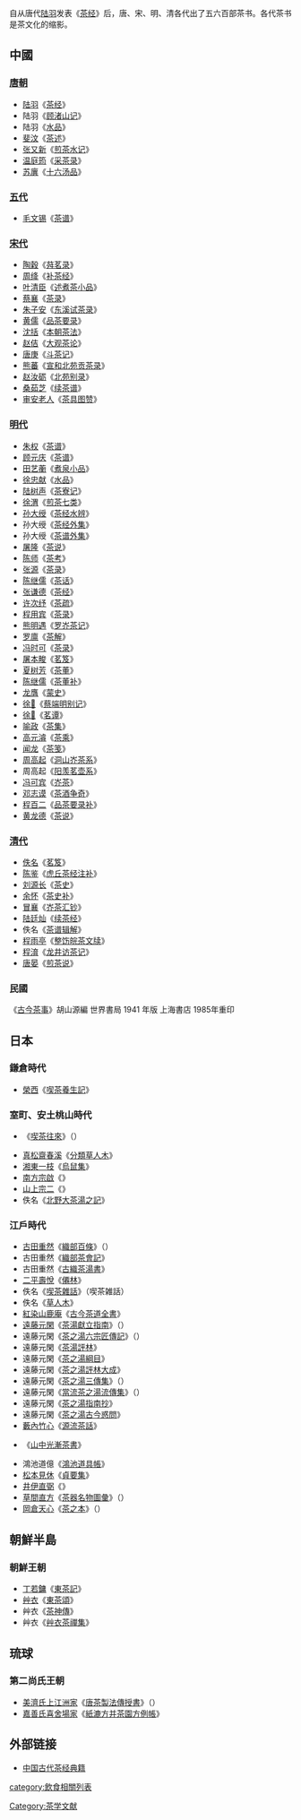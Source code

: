 
自从唐代[[陆羽|陆羽]]发表《[[茶经|茶经]]》后，唐、宋、明、清各代出了五六百部茶书。各代茶书是茶文化的缩影。
{{wikisource|维基文库:茶}}
==中國==


===[[唐朝|唐朝]]===
*[[陆羽|陆羽]]《[[茶经|茶经]]》
*陆羽《[[顾渚山记|顾渚山记]]》
*陆羽《[[水品|水品]]》
*[[斐汶|斐汶]]《[[茶述|茶述]]》
*[[张又新|张又新]]《[[煎茶水记|煎茶水记]]》
*[[温庭筠|温庭筠]]《[[采茶录|采茶录]]》
*[[苏廙|苏廙]]《[[十六汤品|十六汤品]]》

===[[五代|五代]]===
*[[毛文锡|毛文锡]]《[[茶谱_(毛文锡)|茶谱]]》

===[[宋代|宋代]]===
*[[陶穀|陶穀]]《[[荈茗录|荈茗录]]》
*[[周绛|周绛]]《[[补茶经|补茶经]]》
*[[叶清臣|叶清臣]]《[[述煮茶小品|述煮茶小品]]》
*[[蔡襄|蔡襄]]《[[茶录|茶录]]》
*[[朱子安|朱子安]]《[[东溪试茶录|东溪试茶录]]》
*[[黄儒|黄儒]]《[[品茶要录|品茶要录]]》
*[[沈括|沈括]]《[[本朝茶法|本朝茶法]]》
*[[赵佶|赵佶]]《[[大观茶论|大观茶论]]》
*[[唐庚|唐庚]]《[[斗茶记|斗茶记]]》
*[[熊蕃|熊蕃]]《[[宣和北苑贡茶录|宣和北苑贡茶录]]》
*[[赵汝砺|赵汝砺]]《[[北苑别录|北苑别录]]》
*[[桑茹芝|桑茹芝]]《[[续茶谱|续茶谱]]》
*[[审安老人|审安老人]]《[[茶具图赞|茶具图赞]]》

===[[明代|明代]]===
*[[朱权|朱权]]《[[茶谱_(朱权)|茶谱]]》
*[[顾元庆|顾元庆]]《[[茶谱_(顾元庆)|茶谱]]》
*[[田艺蘅|田艺蘅]]《[[煮泉小品|煮泉小品]]》
*[[徐忠献|徐忠献]]《[[水品|水品]]》
*[[陆树声|陆树声]]《[[茶寮记|茶寮记]]》
*[[徐渭|徐渭]]《[[煎茶七类|煎茶七类]]》
*[[孙大绶|孙大绶]]《[[茶经水辨|茶经水辨]]》
*孙大绶《[[茶经外集|茶经外集]]》
*孙大绶《[[茶谱外集|茶谱外集]]》
*[[屠隆|屠隆]]《[[茶说|茶说]]》
*[[陈师|陈师]]《[[茶考|茶考]]》
*[[张源|张源]]《[[茶录_(张源)|茶录]]》
*[[陈继儒|陈继儒]]《[[茶话|茶话]]》
*[[张谦德|张谦德]]《[[茶经_(张谦德)|茶经]]》
*[[许次纾|许次纾]]《[[茶疏|茶疏]]》
*[[程用宾|程用宾]]《[[茶录_(程用宾)|茶录]]》
*[[熊明遇|熊明遇]]《[[罗岕茶记|罗岕茶记]]》
*[[罗廪|罗廪]]《[[茶解|茶解]]》
*[[冯时可|冯时可]]《[[茶录_(冯时可)|茶录]]》
*[[屠本畯|屠本畯]]《[[茗笈|茗笈]]》
*[[夏树芳|夏树芳]]《[[茶董|茶董]]》
*[[陈继儒|陈继儒]]《[[茶董补|茶董补]]》
*[[龙膺|龙膺]]《[[蒙史|蒙史]]》
*[[徐𤊹|徐𤊹]]《[[蔡端明别记|蔡端明别记]]》
*[[徐𤊹|徐𤊹]]《[[茗谭|茗谭]]》
*[[喻政|喻政]]《[[茶集|茶集]]》
*[[高元濬|高元濬]]《[[茶乘|茶乘]]》
*[[闻龙|闻龙]]《[[茶笺|茶笺]]》
*[[周高起|周高起]]《[[洞山岕茶系|洞山岕茶系]]》
*周高起《[[阳羡茗壶系|阳羡茗壶系]]》
*[[冯可宾|冯可宾]]《[[岕茶|岕茶]]》
*[[邓志谟|邓志谟]]《[[茶酒争奇|茶酒争奇]]》
*[[程百二|程百二]]《[[品茶要录补|品茶要录补]]》
*[[黄龙德|黄龙德]]《[[茶说|茶说]]》

===[[清代|清代]]===
*[[佚名|佚名]]《[[茗笈|茗笈]]》
*[[陈鉴|陈鉴]]《[[虎丘茶经注补|虎丘茶经注补]]》
*[[刘源长|刘源长]]《[[茶史|茶史]]》
*[[余怀|余怀]]《[[茶史补|茶史补]]》
*[[冒襄|冒襄]]《[[岕茶汇钞|岕茶汇钞]]》
*[[陆廷灿|陆廷灿]]《[[续茶经|续茶经]]》
*佚名《[[茶谱辑解|茶谱辑解]]》
*[[程雨亭|程雨亭]]《[[整饬皖茶文牍|整饬皖茶文牍]]》
*[[程淯|程淯]]《[[龙井访茶记|龙井访茶记]]》
*[[唐晏|唐晏]]《[[煎茶说|煎茶说]]》
===民國===
《[[古今茶事|古今茶事]]》胡山源編  世界書局  1941  年版  上海書店  1985年重印

==日本==
===鎌倉時代===
*[[榮西|榮西]]《[[喫茶養生記|喫茶養生記]]》
===室町、安土桃山時代===
*{{link-ja|玄惠|玄恵}}《[[喫茶往來|喫茶往來]]》（{{lang|ja|喫茶往来}}）
*[[真松齋春溪|真松齋春溪]]《[[分類草人木|分類草人木]]》
*[[湘東一枝|湘東一枝]]《[[烏鼠集|烏鼠集]]》
*[[南方宗啟|南方宗啟]]《{{link-ja|南方錄|南方録}}》
*[[山上宗二|山上宗二]]《{{link-ja|山上宗二記|山上宗二記}}》
*佚名《[[北野大茶湯之記|北野大茶湯之記]]》
===江戶時代===
*[[古田重然|古田重然]]《[[織部百條|織部百條]]》（{{lang|ja|織部百ヶ条}}）
*古田重然《[[織部茶會記|織部茶會記]]》
*古田重然《[[古織茶湯書|古織茶湯書]]》
*[[二平壽悅|二平壽悅]]《[[僊林|僊林]]》
*佚名《[[喫茶雜話|喫茶雜話]]》（喫茶雑話）
*佚名《[[草人木|草人木]]》
*[[紅染山鹿庵|紅染山鹿庵]]《[[古今茶道全書|古今茶道全書]]》
*[[遠藤元閑|遠藤元閑]]《[[茶湯獻立指南|茶湯獻立指南]]》（{{lang|ja|茶湯献立指南}}）
*遠藤元閑《[[茶之湯六宗匠傳記|茶之湯六宗匠傳記]]》（{{lang|ja|茶之湯六宗匠伝記}}）
*遠藤元閑《[[茶湯評林|茶湯評林]]》
*遠藤元閑《[[茶之湯綱目|茶之湯綱目]]》
*遠藤元閑《[[茶之湯評林大成|茶之湯評林大成]]》
*遠藤元閑《[[茶之湯三傳集|茶之湯三傳集]]》（{{lang|ja|茶之湯三伝集}}）
*遠藤元閑《[[當流茶之湯流傳集|當流茶之湯流傳集]]》（{{lang|ja|当流茶之湯流伝集}}）
*遠藤元閑《[[茶之湯指南抄|茶之湯指南抄]]》
*遠藤元閑《[[茶之湯古今惑問|茶之湯古今惑問]]》
*[[藪內竹心|藪內竹心]]《[[源流茶話|源流茶話]]》
*{{link-ja|鴻池道億|鴻池道億}}《[[山中光漸茶書|山中光漸茶書]]》
*鴻池道億《[[鴻池道具帳|鴻池道具帳]]》
*[[松本見休|松本見休]]《[[貞要集|貞要集]]》
*[[井伊直弼|井伊直弼]]《{{link-ja|茶湯一會集|茶湯一会集}}》
*[[草間直方|草間直方]]《[[茶器名物圖彙|茶器名物圖彙]]》（{{lang|ja|茶器名物図彙}}）
*[[岡倉天心|岡倉天心]]《[[茶之本|茶之本]]》（{{lang|ja|茶の本}}）

==朝鮮半島==
===朝鮮王朝===
*[[丁若鏞|丁若鏞]]《[[東茶記|東茶記]]》
*[[艸衣|艸衣]]《[[東茶頌|東茶頌]]》
*艸衣《[[茶神傳|茶神傳]]》
*艸衣《[[艸衣茶禪集|艸衣茶禪集]]》

==琉球==
===第二尚氏王朝===
*[[美濟氏上江洲家|美濟氏上江洲家]]《[[唐茶製法傳授書|唐茶製法傳授書]]》（{{lang|ryu|唐茶製法伝受書}}）
*[[嘉善氏喜舍場家|嘉善氏喜舍場家]]《[[紙漉方并茶園方例帳|紙漉方并茶園方例帳]]》

==外部链接==
*[https://web.archive.org/web/20060207043108/http://teaw.com/more/ncientteabook.html 中国古代茶经典籍]
{{茶}}
[[category:飲食相關列表|category:飲食相關列表]]
[[Category:茶学文献|Category:茶学文献]]